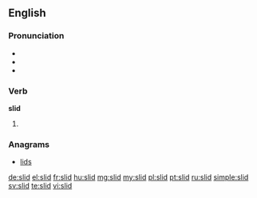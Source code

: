 ==English==

===Pronunciation===
* {{IPA|/ˈslɪd/}}
* {{audio|en-us-slid.ogg|Audio (US)}}
* {{rhymes|ɪd}}

===Verb===
'''slid'''

# {{en-past of|slide}}

===Anagrams===
* [[lids]]

[[de:slid]]
[[el:slid]]
[[fr:slid]]
[[hu:slid]]
[[mg:slid]]
[[my:slid]]
[[pl:slid]]
[[pt:slid]]
[[ru:slid]]
[[simple:slid]]
[[sv:slid]]
[[te:slid]]
[[vi:slid]]